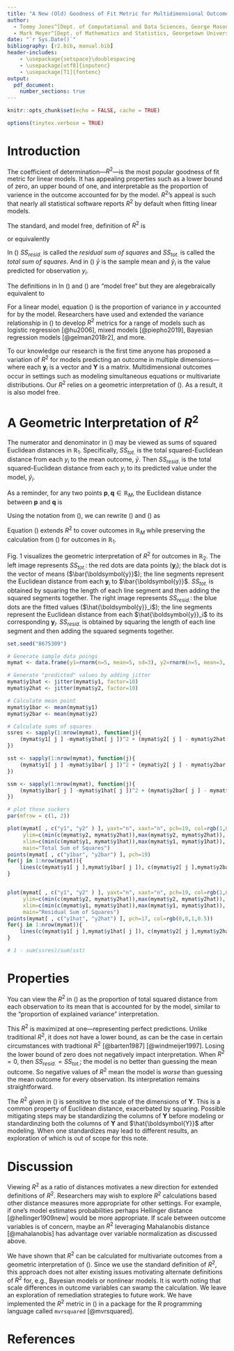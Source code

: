 ```yaml
---
title: "A New (Old) Goodness of Fit Metric for Multidimensional Outcomes"
author: 
  - Tommy Jones^[Dept. of Computational and Data Sciences, George Mason University]
  - Mark Meyer^[Dept. of Mathematics and Statistics, Georgetown University]
date: "`r Sys.Date()`"
bibliography: [r2.bib, manual.bib]
header-includes:
    - \usepackage{setspace}\doublespacing
    - \usepackage[utf8]{inputenc}
    - \usepackage[T1]{fontenc}
output:
  pdf_document:
    number_sections: true
---
```


```r
knitr::opts_chunk$set(echo = FALSE, cache = TRUE)

options(tinytex.verbose = TRUE)
```

# Introduction
The coefficient of determination---$R^2$---is the most popular goodness of fit metric for linear models. It has appealing properties such as a lower bound of zero, an upper bound of one, and interpretable as the proportion of varience in the outcome accounted for by the model. $R^2$'s appeal is such that nearly all statistical software reports $R^2$ by default when fitting linear models.

The standard, and model free, definition of $R^2$ is

\begin{equation}
  \label{eqn:r2def1}
    R^2 
      \equiv 1 - \frac{SS_{resid.}}{SS_{tot.}}
\end{equation} 

or equivalently

\begin{equation}
  \label{eqn:r2def2}
    R^2 
      \equiv 1 - \frac{\sum_{i=1}^N{(\hat{y}_i-y_i)^2}}{\sum_{i=1}^N{(y_i-\bar{y})^2}}
\end{equation} 

In (\ref{eqn:r2def1}) $SS_{resid.}$ is called the _residual sum of squares_ and $SS_{tot.}$ is called the _total sum of squares_. And in (\ref{eqn:r2def2}) $\bar{y}$ is the sample mean and $\hat{y}_i$ is the value predicted for observation $y_i$. 

The definitions in In (\ref{eqn:r2def1}) and (\ref{eqn:r2def2}) are "model free" but they are alegebraically equivalent to

\begin{equation}
  \label{eqn:r2var}
    R^2 
      = \frac{\frac{1}{N - 1} \sum_{i=1}^N (\hat{y}_i - \bar{y})^2}{\frac{1}{N - 1} \sum_{i=1}^N (y_i - \bar{y})^2}
\end{equation} 

For a linear model, equation (\ref{eqn:r2var}) is the proportion of variance in $y$ accounted for by the model. Researchers have used and extended the variance relationship in (\ref{eqn:r2var}) to develop $R^2$ metrics for a range of models such as logistic regression [@hu2006], mixed models [@piepho2019], Bayesian regression models [@gelman2018r2], and more.

To our knowledge our research is the first time anyone has proposed a variation of $R^2$ for models predicting an outcome in multiple dimensions---where each $\boldsymbol{y}_i$ is a vector and $\boldsymbol{Y}$ is a matrix. Multidimensional outcomes occur in settings such as modeling simultaneous equations or multivariate distributions. Our $R^2$ relies on a geometric interpretation of (\ref{eqn:r2def1}). As a result, it is also model free. 

# A Geometric Interpretation of $R^2$
The numerator and denominator in (\ref{eqn:r2def2}) may be viewed as sums of squared Euclidean distances in $\mathbb{R}_1$. Specifically, $SS_{tot.}$ is the total squared-Euclidean distance from each $y_i$ to the mean outcome, $\bar{y}$. Then $SS_{resid.}$ is the total squared-Euclidean distance from each $y_i$ to its predicted value under the model, $\hat{y}_i$.

As a reminder, for any two points $\boldsymbol{p}, \boldsymbol{q} \in \mathbb{R}_M$, the Euclidean distance between $\boldsymbol{p}$ and $\boldsymbol{q}$ is 

\begin{equation}
  \label{eqn:euclidean}
	d(\boldsymbol{p},\boldsymbol{q}) = \sqrt{\sum_{i=1}^M{(p_i - q_i)^2}}
\end{equation}

Using the notation from (\ref{eqn:euclidean}), we can rewrite (\ref{eqn:r2def1}) and (\ref{eqn:r2def2}) as

\begin{equation}
  \label{eqn:r2euclidean}
  R^2
    = 1 - \frac{\sum_{i=1}^N d(\boldsymbol{y}_i, \hat{\boldsymbol{y}}_i)^2}{\sum_{i=1}^N d(\boldsymbol{y}_i, \bar{\boldsymbol{y}})^2}
\end{equation}

Equation (\ref{eqn:r2euclidean}) extends $R^2$ to cover outcomes in $\mathbb{R}_M$ while preserving the calculation from (\ref{eqn:r2def2}) for outcomes in $\mathbb{R}_1$. 

Fig. 1 visualizes the geometric interpretation of $R^2$ for outcomes in $\mathbb{R}_2$. The left image represents $SS_{tot.}$: the red dots are data points ($\boldsymbol{y}_i$); the black dot is the vector of means ($\bar{\boldsymbol{y}}$); the line segments represent the Euclidean distance from each $\boldsymbol{y}_i$ to $\bar{\boldsymbol{y}}$. $SS_{tot.}$ is obtained by squaring the length of each line segment and then adding the squared segments together. The right image represents $SS_{resid.}$: the blue dots are the fitted values ($\hat{\boldsymbol{y}}_i$); the line segments represent the Euclidean distance from each $\hat{\boldsymbol{y}}_i$ to its corresponding $\boldsymbol{y}_i$. $SS_{resid.}$ is obtained by squaring the length of each line segment and then adding the squared segments together.

```r
set.seed("8675309")

# Generate sample data poings
mymat <- data.frame(y1=rnorm(n=5, mean=5, sd=3), y2=rnorm(n=5, mean=3, sd=5))

# Generate "predicted" values by adding jitter
mymat$y1hat <- jitter(mymat$y1, factor=10)
mymat$y2hat <- jitter(mymat$y2, factor=10)

# Calculate mean point
mymat$y1bar <- mean(mymat$y1)
mymat$y2bar <- mean(mymat$y2)

# Calculate sums of squares
ssres <- sapply(1:nrow(mymat), function(j){
    (mymat$y1[ j ] -mymat$y1hat[ j ])^2 + (mymat$y2[ j ] - mymat$y2hat[ j ])^2
})

sst <- sapply(1:nrow(mymat), function(j){
    (mymat$y1[ j ] -mymat$y1bar[ j ])^2 + (mymat$y2[ j ] - mymat$y2bar[ j ])^2
})

ssm <- sapply(1:nrow(mymat), function(j){
    (mymat$y1bar[ j ] -mymat$y1hat[ j ])^2 + (mymat$y2bar[ j ] - mymat$y2hat[ j ])^2
})

# plot those suckers
par(mfrow = c(1, 2))

plot(mymat[ , c("y1", "y2" ) ], yaxt="n", xaxt="n", pch=19, col=rgb(1,0,0,0.5), 
     ylim=c(min(c(mymat$y2, mymat$y2hat)),max(mymat$y2, mymat$y2hat)),
     xlim=c(min(c(mymat$y1, mymat$y1hat)),max(mymat$y1, mymat$y1hat)),
     main="Total Sum of Squares")
points(mymat[ , c("y1bar", "y2bar") ], pch=19)
for(j in 1:nrow(mymat)){
    lines(c(mymat$y1[ j ],mymat$y1bar[ j ]), c(mymat$y2[ j ],mymat$y2bar[ j ]))
}


plot(mymat[ , c("y1", "y2" ) ], yaxt="n", xaxt="n", pch=19, col=rgb(1,0,0,0.5), 
     ylim=c(min(c(mymat$y2, mymat$y2hat)),max(mymat$y2, mymat$y2hat)),
     xlim=c(min(c(mymat$y1, mymat$y1hat)),max(mymat$y1, mymat$y1hat)),
     main="Residual Sum of Squares")
points(mymat[ , c("y1hat", "y2hat") ], pch=17, col=rgb(0,0,1,0.5))
for(j in 1:nrow(mymat)){
    lines(c(mymat$y1[ j ],mymat$y1hat[ j ]), c(mymat$y2[ j ],mymat$y2hat[ j ]))
}

# 1 - sum(ssres)/sum(sst)
```


# Properties 
You can view the $R^2$ in (\ref{eqn:r2euclidean}) as the proportion of total squared distance from each observation to its mean that is accounted for by the model, similar to the "proportion of explained variance" interpretation. 

This $R^2$ is maximized at one---representing perfect predictions. Unlike traditional $R^2$, it does not have a lower bound, as can be the case in certain circumstances with tradtional $R^2$ [@barten1987] [@windmeijer1997]. Losing the lower bound of zero does not negatively impact interpretation. When $R^2 = 0$, then $SS_{resid.} = SS_{tot.}$; the model is no better than guessing the mean outcome. So negative values of $R^2$ mean the model is _worse_ than guessing the mean outcome for every observation. Its interpretation remains straightforward.

The $R^2$ given in (\ref{eqn:r2euclidean}) is sensitive to the scale of the dimensions of $\boldsymbol{Y}$. This is a common property of Euclidean distance, exacerbated by squaring. Possible mitigating steps may be standardizing the columns of $\boldsymbol{Y}$ before modeling or standardinzing both the columns of $\boldsymbol{Y}$ and $\hat{\boldsymbol{Y}}$ after modeling. When one standardizes may lead to different results, an exploration of which is out of scope for this note.

# Discussion
Viewing $R^2$ as a ratio of distances motivates a new direction for extended definitions of $R^2$. Researchers may wish to explore $R^2$ calculations based other distance measures more appropriate for other settings. For example, if one's model estimates probabilities perhaps Hellinger distance [@hellinger1909new] would be more appropriate. If scale between outcome variables is of concern, maybe an $R^2$ leveraging Mahalanobis distance [@mahalanobis] has advantage over variable normalization as discussed above. 

We have shown that $R^2$ can be calculated for multivariate outcomes from a geometric interpretation of (\ref{eqn:r2def1}). Since we use the standard definition of $R^2$, this approach does not alter existing issues motivating alternate definitions of $R^2$ for, e.g., Bayesian models or nonlinear models. It is worth noting that scale differences in outcome variables can swamp the calculation. We leave an exploration of remediation strategies to future work. We have implemented the $R^2$ metric in (\ref{eqn:r2euclidean}) in a package for the R programming language called `mvrsquared` [@mvrsquared].

\newpage{}
# References